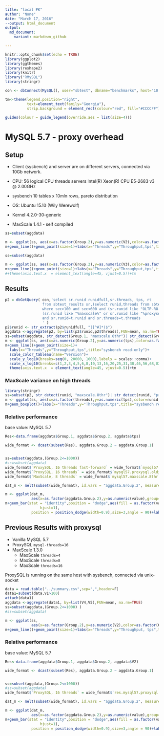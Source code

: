 ```yaml
---
title: "local PK"
author: "None"
date: "March 17, 2016"
--output: html_document
output:
  md_document:
    variant: markdown_github

---
```


```r
knitr::opts_chunk$set(echo = TRUE)
library(ggplot2)
library(ggthemes)
library(reshape2)
library(knitr)
library("RMySQL")
library(stringr)

con <- dbConnect(MySQL(), user="sbtest", dbname="benchmarks", host="10.20.2.4")

tm<-theme(legend.position="right",
          text=element_text(family="Georgia"),
          strip.background = element_rect(colour="red", fill="#CCCCFF"))

guides(colour = guide_legend(override.aes = list(size=4)))

```
# MySQL 5.7 - proxy overhead

## Setup

* Client (sysbench) and server are on different servers, connected via 10Gb network. 
* CPU: 56 logical CPU threads servers Intel(R) Xeon(R) CPU E5-2683 v3 @ 2.00GHz
* sysbench 10 tables x 10mln rows, pareto distribution
* OS: Ubuntu 15.10 (Wily Werewolf)
* Kernel 4.2.0-30-generic

* MaxScale 1.4.1 - self compiled

```r
ss=subset(aggdata)

m <- ggplot(ss, aes(x=as.factor(Group.2),y=as.numeric(V2),color=as.factor(Group.1),group=Group.1))
m+geom_line()+geom_point(size=1)+labs(x="Threads",y="Throughput,tps",title="sysbench read-only")+scale_color_tableau(name="Version")+scale_y_continuous(breaks=seq(0, 480000, 20000),labels = scales::comma)+theme(axis.text.x  = element_text(angle=45, vjust=0.5))+tm
```
```r
ss=subset(aggdata)

m <- ggplot(ss, aes(x=as.factor(Group.2),y=as.numeric(V3),color=as.factor(Group.1),group=Group.1))
m+geom_line()+geom_point(size=1)+labs(x="Threads",y="Throughput,tps",title="sysbench read-only")+scale_color_tableau(name="Version")+scale_y_log10(breaks=c(.001,.01,0.05,.1,.5,1,10,100,250,500,1000),limits = c(.01,1000))
#+theme(axis.text.x  = element_text(angle=45, vjust=0.5))+tm
```
## Results

```r
p2 = dbGetQuery( con,'select sr.runid runidfull,sr.threads, tps, rt
                 from sbtest_results sr,(select runid,threads from sbtest_results group by runid,threads having count(*) > 10) t 
                 where sec>100 and sec<600 and (sr.runid like "OLTP-RO-MEM%") and
                 (sr.runid like "%maxscale%" or sr.runid like "%proxysql%" or sr.runid like "%mysql57.long2%")
                 and sr.runid=t.runid and sr.threads=t.threads
                 ' )
p2$runid <- str_extract(p2$runidfull, "([^#]*)$")
aggdata <-aggregate(p2, by=list(p2$runid,p2$threads),FUN=mean, na.rm=TRUE)
ss=subset(aggdata, str_detect(Group.1, "maxscale.8thr")| str_detect(Group.1, "proxysql.16thr.fast")|str_detect(Group.1, "proxysql.old")|str_detect(Group.1, "mysql57.long2"))
m <- ggplot(ss, aes(x=as.numeric(Group.2),y=as.numeric(tps),color=as.factor(Group.1),group=Group.1))
m+geom_line()+geom_point(size=1)+
  labs(x="Threads",y="Throughput,tps",title="sysbench read-only")+
  scale_color_tableau(name="Version")+
  scale_y_log10(breaks=seq(0, 20000, 1000),labels = scales::comma)+
  scale_x_log10(breaks=c(1,2,3,4,5,6,8,10,13,16,20,25,31,38,46,56,68,82,100,120,145,175,210,250,300,360,430,520,630,750,870,1000))+
  theme(axis.text.x  = element_text(angle=45, vjust=0.5))+tm

```

### MaxScale variance on high threads
```r
library(stringr)
ss=subset(p2, str_detect(runid, "maxscale.8thr")| str_detect(runid, "proxysql.16thr.fast")|str_detect(runid, "proxysql.old"))
m <- ggplot(ss, aes(x=as.factor(threads),y=as.numeric(tps),color=runid))
m+geom_boxplot()+labs(x="Threads",y="Throughput,tps",title="sysbench read-only")+scale_color_tableau(name="Version")+scale_y_continuous(labels = scales::comma)+theme(axis.text.x  = element_text(angle=45, vjust=0.5))+tm

```

### Relative performance 

base value: MySQL 5.7

```r
Res<-data.frame(aggdata$Group.1, aggdata$Group.2, aggdata$tps)

wide_format <- dcast(subset(Res), aggdata.Group.2 ~ aggdata.Group.1)


ss=subset(aggdata,(Group.2<=1000))
#ss=subset(aggdata)
wide_format$`ProxySQL, 16 threads fast-forward` = wide_format$`mysql57.proxysql.16thr.fast-forwars`/wide_format$`mysql57.long`
wide_format$`ProxySQL, 16 threads` = wide_format$`mysql57.proxysql.oldintel`/wide_format$`mysql57.long`
wide_format$`MaxScale, 8 threads` = wide_format$`mysql57.maxscale.8thr`/wide_format$`mysql57.long`

dat_m <- melt(subset(wide_format), id.vars = "aggdata.Group.2", measure.vars=c("ProxySQL, 16 threads fast-forward","ProxySQL, 16 threads","MaxScale, 8 threads"))

m <- ggplot(dat_m, 
            aes(x=as.factor(aggdata.Group.2),y=as.numeric(value),group=variable))
m+geom_bar(stat = "identity",position = "dodge",aes(fill = as.factor(variable)))+geom_hline(yintercept=1)+geom_text(aes(label=format(value, digits=2, nsmall=2), 
                hjust=1), 
            position = position_dodge(width=0.9),size=3,angle = 90)+labs(x="Threads",y="relative performance",title="sysbench OLTP RO, ProxySQL overhead 5.7")+scale_fill_tableau(name="Version")+scale_y_continuous(breaks=seq(0, 1.5, 0.1),labels = scales::comma)+theme(axis.text.x  = element_text(angle=45, vjust=0.5))+tm
```


## Previous Results with proxysql

* Vanilla MySQL 5.7
* ProxySQL `mysql-threads=16`
* MaxScale 1.3.0
  * MaxScale `threads=4`
  * MaxScale `threads=8`
  * MaxScale `threads=16`


ProxySQL is running on the same host with sysbench, connected via unix-socket

```r
data = read.table("../summary.csv",sep=",",header=F)
data1=subset(data,V1>100)
attach(data1)
aggdata <-aggregate(data1, by=list(V4,V5),FUN=mean, na.rm=TRUE)
ss=subset(aggdata,(Group.2<=1000) )
#ss=subset(aggdata)

m <- ggplot(ss, 
            aes(x=as.factor(Group.2),y=as.numeric(V2),color=as.factor(Group.1),group=Group.1))
m+geom_line()+geom_point(size=1)+labs(x="Threads",y="Throughput, tps",title="sysbench OLTP RO")+scale_color_tableau(name="Version")+scale_y_continuous(breaks=seq(0, 20000, 1000),labels = scales::comma)+theme(axis.text.x  = element_text(angle=45, vjust=0.5))+tm
```

### Relative performance 

base value: MySQL 5.7

```r
Res<-data.frame(aggdata$Group.1, aggdata$Group.2, aggdata$V2)

wide_format <- dcast(subset(Res), aggdata.Group.2 ~ aggdata.Group.1)


ss=subset(aggdata,(Group.2<=1000))
#ss=subset(aggdata)
wide_format$`ProxySQL, 16 threads` = wide_format$`res.mysql57.proxysql.16threads`/wide_format$`res.mysql57.long`

dat_m <- melt(subset(wide_format), id.vars = "aggdata.Group.2", measure.vars=c("ProxySQL, 16 threads"))

m <- ggplot(dat_m, 
            aes(x=as.factor(aggdata.Group.2),y=as.numeric(value),group=variable))
m+geom_bar(stat = "identity",position = "dodge",aes(fill = as.factor(variable)))+geom_hline(yintercept=1)+geom_text(aes(label=format(value, digits=2, nsmall=2), 
                hjust=1), 
            position = position_dodge(width=0.9),size=3,angle = 90)+labs(x="Threads",y="relative performance",title="sysbench OLTP RO, ProxySQL overhead 5.7")+scale_fill_tableau(name="Version")+scale_y_continuous(breaks=seq(0, 1.5, 0.1),labels = scales::comma)+theme(axis.text.x  = element_text(angle=45, vjust=0.5))+tm
```
